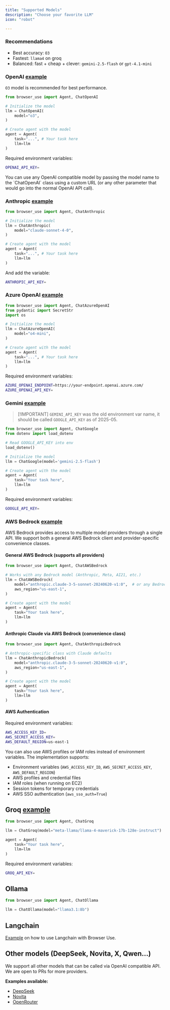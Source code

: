 ```yaml
---
title: "Supported Models"
description: "Choose your favorite LLM"
icon: "robot"

---
```


### Recommendations

- Best accuracy: `O3`
- Fastest: `llama4` on groq
- Balanced: fast + cheap + clever: `gemini-2.5-flash` or `gpt-4.1-mini`


### OpenAI [example](https://github.com/browser-use/browser-use/blob/main/examples/models/gpt-4.1.py)

`O3` model is recommended for best performance.

```python
from browser_use import Agent, ChatOpenAI

# Initialize the model
llm = ChatOpenAI(
    model="o3",
)

# Create agent with the model
agent = Agent(
    task="...", # Your task here
    llm=llm
)
```

Required environment variables:

```bash .env
OPENAI_API_KEY=
```

<Info>
  You can use any OpenAI compatible model by passing the model name to the
  `ChatOpenAI` class using a custom URL (or any other parameter that would go
  into the normal OpenAI API call).
</Info>

### Anthropic [example](https://github.com/browser-use/browser-use/blob/main/examples/models/claude-4-sonnet.py)

```python
from browser_use import Agent, ChatAnthropic

# Initialize the model
llm = ChatAnthropic(
    model="claude-sonnet-4-0",
)

# Create agent with the model
agent = Agent(
    task="...", # Your task here
    llm=llm
)
```

And add the variable:

```bash .env
ANTHROPIC_API_KEY=
```

### Azure OpenAI [example](https://github.com/browser-use/browser-use/blob/main/examples/models/azure_openai.py)

```python
from browser_use import Agent, ChatAzureOpenAI
from pydantic import SecretStr
import os

# Initialize the model
llm = ChatAzureOpenAI(
    model="o4-mini",
)

# Create agent with the model
agent = Agent(
    task="...", # Your task here
    llm=llm
)
```

Required environment variables:

```bash .env
AZURE_OPENAI_ENDPOINT=https://your-endpoint.openai.azure.com/
AZURE_OPENAI_API_KEY=
```

### Gemini [example](https://github.com/browser-use/browser-use/blob/main/examples/models/gemini.py)

> [!IMPORTANT] `GEMINI_API_KEY` was the old environment var name, it should be called `GOOGLE_API_KEY` as of 2025-05.

```python
from browser_use import Agent, ChatGoogle
from dotenv import load_dotenv

# Read GOOGLE_API_KEY into env
load_dotenv()

# Initialize the model
llm = ChatGoogle(model='gemini-2.5-flash')

# Create agent with the model
agent = Agent(
    task="Your task here",
    llm=llm
)
```

Required environment variables:

```bash .env
GOOGLE_API_KEY=
```

### AWS Bedrock [example](https://github.com/browser-use/browser-use/blob/main/examples/models/aws.py)

AWS Bedrock provides access to multiple model providers through a single API. We support both a general AWS Bedrock client and provider-specific convenience classes.

#### General AWS Bedrock (supports all providers)

```python
from browser_use import Agent, ChatAWSBedrock

# Works with any Bedrock model (Anthropic, Meta, AI21, etc.)
llm = ChatAWSBedrock(
    model="anthropic.claude-3-5-sonnet-20240620-v1:0",  # or any Bedrock model
    aws_region="us-east-1",
)

# Create agent with the model
agent = Agent(
    task="Your task here",
    llm=llm
)
```

#### Anthropic Claude via AWS Bedrock (convenience class)

```python
from browser_use import Agent, ChatAnthropicBedrock

# Anthropic-specific class with Claude defaults
llm = ChatAnthropicBedrock(
    model="anthropic.claude-3-5-sonnet-20240620-v1:0",
    aws_region="us-east-1",
)

# Create agent with the model
agent = Agent(
    task="Your task here",
    llm=llm
)
```

#### AWS Authentication

Required environment variables:

```bash .env
AWS_ACCESS_KEY_ID=
AWS_SECRET_ACCESS_KEY=
AWS_DEFAULT_REGION=us-east-1
```

You can also use AWS profiles or IAM roles instead of environment variables. The implementation supports:

- Environment variables (`AWS_ACCESS_KEY_ID`, `AWS_SECRET_ACCESS_KEY`, `AWS_DEFAULT_REGION`)
- AWS profiles and credential files
- IAM roles (when running on EC2)
- Session tokens for temporary credentials
- AWS SSO authentication (`aws_sso_auth=True`)

## Groq [example](https://github.com/browser-use/browser-use/blob/main/examples/models/llama4-groq.py)

```python
from browser_use import Agent, ChatGroq

llm = ChatGroq(model="meta-llama/llama-4-maverick-17b-128e-instruct")

agent = Agent(
    task="Your task here",
    llm=llm
)
```

Required environment variables:

```bash .env
GROQ_API_KEY=
```

## Ollama

```python
from browser_use import Agent, ChatOllama

llm = ChatOllama(model="llama3.1:8b")
```

## Langchain

[Example](https://github.com/browser-use/browser-use/blob/main/examples/models/langchain) on how to use Langchain with Browser Use.

## Other models (DeepSeek, Novita, X, Qwen...)

We support all other models that can be called via OpenAI compatible API. We are open to PRs for more providers.

**Examples available:**
- [DeepSeek](https://github.com/browser-use/browser-use/blob/main/examples/models/deepseek-chat.py)
- [Novita](https://github.com/browser-use/browser-use/blob/main/examples/models/novita.py)
- [OpenRouter](https://github.com/browser-use/browser-use/blob/main/examples/models/openrouter.py)
